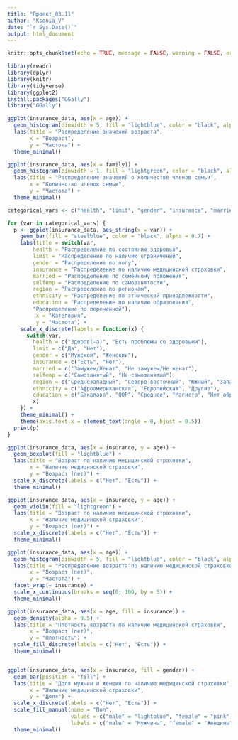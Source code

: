 ---
title: "Проект_03.11"
author: "Ksenia_V"
date: "`r Sys.Date()`"
output: html_document
---

```{r setup, include=FALSE}
knitr::opts_chunk$set(echo = TRUE, message = FALSE, warning = FALSE, error = FALSE)

library(readr)
library(dplyr)
library(knitr)  
library(tidyverse)
library(ggplot2)
install.packages("GGally")
library("GGally")

```

```{r echo=TRUE}
ggplot(insurance_data, aes(x = age)) +
  geom_histogram(binwidth = 5, fill = "lightblue", color = "black", alpha = 0.7) +
  labs(title = "Распределение значений возраста",
       x = "Возраст",
       y = "Частота") +
  theme_minimal()

ggplot(insurance_data, aes(x = family)) +
  geom_histogram(binwidth = 1, fill = "lightgreen", color = "black", alpha = 0.7) +
  labs(title = "Распределение значений о количестве членов семьи",
       x = "Количество членов семьи",
       y = "Частота") +
  theme_minimal()

categorical_vars <- c("health", "limit", "gender", "insurance", "married", "selfemp", "region", "ethnicity", "education")

for (var in categorical_vars) {
  p <- ggplot(insurance_data, aes_string(x = var)) +
    geom_bar(fill = "steelblue", color = "black", alpha = 0.7) +
    labs(title = switch(var,
        health = "Распределение по состоянию здоровья",
        limit = "Распределение по наличию ограничений",
        gender = "Распределение по полу",
        insurance = "Распределение по наличию медицинской страховки",
        married = "Распределение по семейному положения",
        selfemp = "Распределение по самозанятости",
        region = "Распределение по регионам",
        ethnicity = "Распределение по этнической принадлежности",
        education = "Распределение по наличию образования",
        "Распределение по переменной"), 
         x = "Категория",
         y = "Частота") +
    scale_x_discrete(labels = function(x) {
      switch(var,
        health = c("Здоров(-а)", "Есть проблемы со здоровьем"),
        limit = c("Да", "Нет"),
        gender = c("Мужской", "Женский"),
        insurance = c("Есть", "Нет"),
        married = c("Замужем/Женат", "Не замужем/Не женат"),
        selfemp = c("Самозанятый", "Не самозанятый"),
        region = c("Среднезападный", "Северо-восточный", "Южный", "Западный"),
        ethnicity = c("Афроамериканская", "Европейская", "Другие"),
        education = c("Бакалавр", "ООР", "Среднее", "Магистр", "Нет образования", "Другое", "PhD"),
        x)
    }) +
    theme_minimal() +
    theme(axis.text.x = element_text(angle = 0, hjust = 0.5))
  print(p)
}
```
```{r echo=TRUE}
ggplot(insurance_data, aes(x = insurance, y = age)) +
  geom_boxplot(fill = "lightblue") +
  labs(title = "Возраст по наличию медицинской страховки",
       x = "Наличие медицинской страховки",
       y = "Возраст (лет)") +
  scale_x_discrete(labels = c("Нет", "Есть")) +
  theme_minimal()

ggplot(insurance_data, aes(x = insurance, y = age)) +
  geom_violin(fill = "lightgreen") +
  labs(title = "Возраст по наличию медицинской страховки",
       x = "Наличие медицинской страховки",
       y = "Возраст (лет)") +
  scale_x_discrete(labels = c("Нет", "Есть")) +
  theme_minimal()

ggplot(insurance_data, aes(x = age)) +
  geom_histogram(binwidth = 5, fill = "lightblue", color = "black", alpha = 0.7) +
  labs(title = "Распределение возраста по наличию медицинской страховки",
       x = "Возраст (лет)",
       y = "Частота") +
  facet_wrap(~ insurance) +
  scale_x_continuous(breaks = seq(0, 100, by = 5)) +  
  theme_minimal()

ggplot(insurance_data, aes(x = age, fill = insurance)) +
  geom_density(alpha = 0.5) +
  labs(title = "Плотность возраста по наличию медицинской страховки",
       x = "Возраст (лет)",
       y = "Плотность") +
  scale_fill_discrete(labels = c("Нет", "Есть")) +  
  theme_minimal()


ggplot(insurance_data, aes(x = insurance, fill = gender)) +
  geom_bar(position = "fill") +
  labs(title = "Доля мужчин и женщин по наличию медицинской страховки",
       x = "Наличие медицинской страховки",
       y = "Доля") +
  scale_x_discrete(labels = c("Нет", "Есть")) +
  scale_fill_manual(name = "Пол",  
                    values = c("male" = "lightblue", "female" = "pink"), 
                    labels = c("male" = "Мужчины", "female" = "Женщины")) +
  theme_minimal()

```


